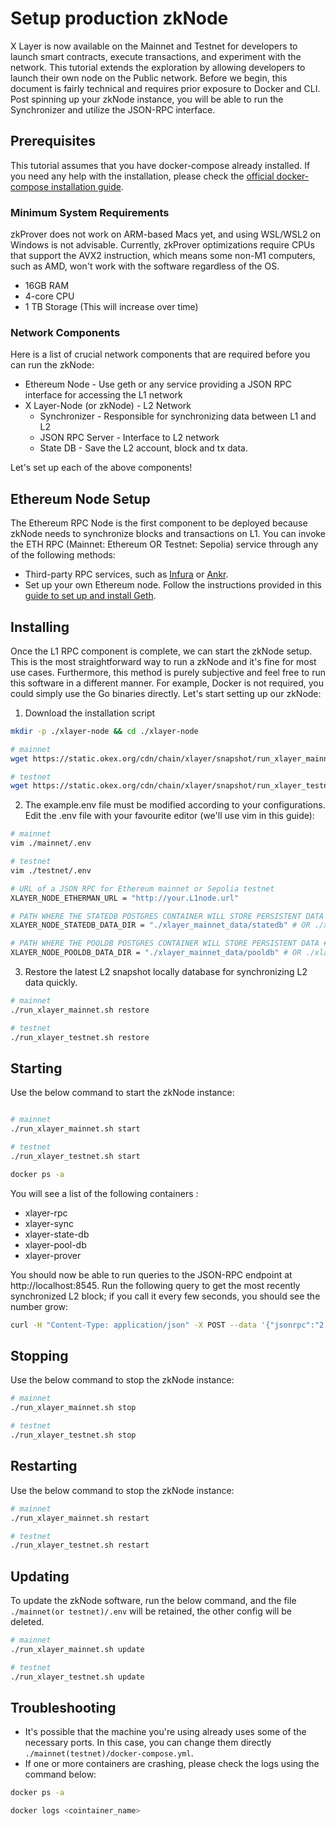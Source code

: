 # Setup production zkNode
X Layer is now available on the Mainnet and Testnet for developers to launch smart contracts, execute transactions, and experiment with the network. This tutorial extends the exploration by allowing developers to launch their own node on the Public network.
Before we begin, this document is fairly technical and requires prior exposure to Docker and CLI. Post spinning up your zkNode instance, you will be able to run the Synchronizer and utilize the JSON-RPC interface.

## Prerequisites
This tutorial assumes that you have docker-compose already installed. If you need any help with the installation, please check the [official docker-compose installation guide](https://docs.docker.com/compose/install/).

### Minimum System Requirements
<Tip title="CAUTION">zkProver does not work on ARM-based Macs yet, and using WSL/WSL2 on Windows is not advisable. Currently, zkProver optimizations require CPUs that support the AVX2 instruction, which means some non-M1 computers, such as AMD, won't work with the software regardless of the OS.</Tip> 
 
- 16GB RAM
- 4-core CPU
- 1 TB Storage (This will increase over time) 

### Network Components
Here is a list of crucial network components that are required before you can run the zkNode:
- Ethereum Node - Use geth or any service providing a JSON RPC interface for accessing the L1 network
- X Layer-Node (or zkNode)  - L2 Network
  - Synchronizer - Responsible for synchronizing data between L1 and L2
  - JSON RPC Server - Interface to L2 network 
  - State DB - Save the L2 account, block and tx data.

Let's set up each of the above components!

## Ethereum Node Setup
The Ethereum RPC Node is the first component to be deployed because zkNode needs to synchronize blocks and transactions on L1. You can invoke the ETH RPC (Mainnet: Ethereum OR Testnet: Sepolia) service through any of the following methods:
- Third-party RPC services, such as [Infura](https://www.infura.io/) or [Ankr](https://www.ankr.com/).
- Set up your own Ethereum node. Follow the instructions provided in this [guide to set up and install Geth](https://geth.ethereum.org/docs/getting-started/installing-geth).

## Installing
Once the L1 RPC component is complete, we can start the zkNode setup. This is the most straightforward way to run a zkNode and it's fine for most use cases. 
Furthermore, this method is purely subjective and feel free to run this software in a different manner. For example, Docker is not required, you could simply use the Go binaries directly.
Let's start setting up our zkNode:

1. Download the installation script
``` bash
mkdir -p ./xlayer-node && cd ./xlayer-node

# mainnet
wget https://static.okex.org/cdn/chain/xlayer/snapshot/run_xlayer_mainnet.sh && chmod +x run_xlayer_mainnet.sh && ./run_xlayer_mainnet.sh init && cp ./mainnet/example.env ./mainnet/.env

# testnet
wget https://static.okex.org/cdn/chain/xlayer/snapshot/run_xlayer_testnet.sh && chmod +x run_xlayer_testnet.sh && ./run_xlayer_testnet.sh init && cp ./testnet/example.env ./testnet/.env
```

2. The example.env file must be modified according to your configurations. Edit the .env file with your favourite editor (we'll use vim in this guide): 

``` bash
# mainnet
vim ./mainnet/.env

# testnet
vim ./testnet/.env
```

``` bash
# URL of a JSON RPC for Ethereum mainnet or Sepolia testnet
XLAYER_NODE_ETHERMAN_URL = "http://your.L1node.url"

# PATH WHERE THE STATEDB POSTGRES CONTAINER WILL STORE PERSISTENT DATA
XLAYER_NODE_STATEDB_DATA_DIR = "./xlayer_mainnet_data/statedb" # OR ./xlayer_testnet_datastatedb/ for testnet

# PATH WHERE THE POOLDB POSTGRES CONTAINER WILL STORE PERSISTENT DATA #
XLAYER_NODE_POOLDB_DATA_DIR = "./xlayer_mainnet_data/pooldb" # OR ./xlayer_testnet_data/pooldb/ for testnet
```

3. Restore the latest L2 snapshot  locally database for synchronizing  L2 data quickly.
``` bash
# mainnet
./run_xlayer_mainnet.sh restore 

# testnet
./run_xlayer_testnet.sh restore 
```

## Starting
Use the below command to start the zkNode instance:
``` bash

# mainnet
./run_xlayer_mainnet.sh start

# testnet
./run_xlayer_testnet.sh start

docker ps -a
```

You will see a list of the following containers :
  - xlayer-rpc
  - xlayer-sync
  - xlayer-state-db
  - xlayer-pool-db
  - xlayer-prover

You should now be able to run queries to the JSON-RPC endpoint at http://localhost:8545.
Run the following query to get the most recently synchronized L2 block; if you call it every few seconds, you should see the number grow:
``` bash
curl -H "Content-Type: application/json" -X POST --data '{"jsonrpc":"2.0","method":"eth_blockNumber","params":[],"id":83}' http://localhost:8545
```

## Stopping
Use the below command to stop the zkNode instance:
``` bash
# mainnet
./run_xlayer_mainnet.sh stop

# testnet
./run_xlayer_testnet.sh stop
```

## Restarting
Use the below command to stop the zkNode instance:
``` bash
# mainnet
./run_xlayer_mainnet.sh restart

# testnet
./run_xlayer_testnet.sh restart
```
## Updating
To update the zkNode software, run the below command, and the file ```./mainnet(or testnet)/.env``` will be retained, the other config will be deleted.
``` bash
# mainnet
./run_xlayer_mainnet.sh update

# testnet
./run_xlayer_testnet.sh update
```

## Troubleshooting
- It's possible that the machine you're using already uses some of the necessary ports. In this case, you can change them directly ```./mainnet(testnet)/docker-compose.yml```.
- If one or more containers are crashing, please check the logs using the command below:
``` bash
docker ps -a

docker logs <cointainer_name>
```